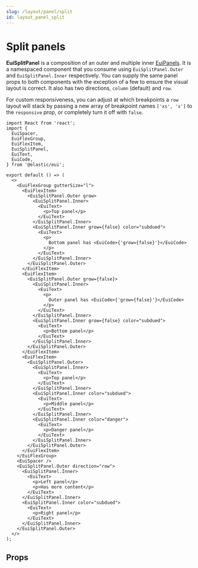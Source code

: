 ```yaml
---
slug: /layout/panel/split
id: layout_panel_split
---
```


# Split panels

**EuiSplitPanel** is a composition of an outer and multiple inner [EuiPanels](../../panel). It is a namespaced component that you consume using `EuiSplitPanel.Outer` and `EuiSplitPanel.Inner` respectively. You can supply the same panel props to both components with the exception of a few to ensure the visual layout is correct. It also has two directions, `column` (default) and `row`.

For custom responsiveness, you can adjust at which breakpoints a `row` layout will stack by passing a new array of breakpoint names `['xs', 's']` to the `responsive` prop, or completely turn it off with `false`.

```tsx interactive
import React from 'react';
import {
  EuiSpacer,
  EuiFlexGroup,
  EuiFlexItem,
  EuiSplitPanel,
  EuiText,
  EuiCode,
} from '@elastic/eui';

export default () => (
  <>
    <EuiFlexGroup gutterSize="l">
      <EuiFlexItem>
        <EuiSplitPanel.Outer grow>
          <EuiSplitPanel.Inner>
            <EuiText>
              <p>Top panel</p>
            </EuiText>
          </EuiSplitPanel.Inner>
          <EuiSplitPanel.Inner grow={false} color="subdued">
            <EuiText>
              <p>
                Bottom panel has <EuiCode>{'grow={false}'}</EuiCode>
              </p>
            </EuiText>
          </EuiSplitPanel.Inner>
        </EuiSplitPanel.Outer>
      </EuiFlexItem>
      <EuiFlexItem>
        <EuiSplitPanel.Outer grow={false}>
          <EuiSplitPanel.Inner>
            <EuiText>
              <p>
                Outer panel has <EuiCode>{'grow={false}'}</EuiCode>
              </p>
            </EuiText>
          </EuiSplitPanel.Inner>
          <EuiSplitPanel.Inner grow={false} color="subdued">
            <EuiText>
              <p>Bottom panel</p>
            </EuiText>
          </EuiSplitPanel.Inner>
        </EuiSplitPanel.Outer>
      </EuiFlexItem>
      <EuiFlexItem>
        <EuiSplitPanel.Outer>
          <EuiSplitPanel.Inner>
            <EuiText>
              <p>Top panel</p>
            </EuiText>
          </EuiSplitPanel.Inner>
          <EuiSplitPanel.Inner color="subdued">
            <EuiText>
              <p>Middle panel</p>
            </EuiText>
          </EuiSplitPanel.Inner>
          <EuiSplitPanel.Inner color="danger">
            <EuiText>
              <p>Danger panel</p>
            </EuiText>
          </EuiSplitPanel.Inner>
        </EuiSplitPanel.Outer>
      </EuiFlexItem>
    </EuiFlexGroup>
    <EuiSpacer />
    <EuiSplitPanel.Outer direction="row">
      <EuiSplitPanel.Inner>
        <EuiText>
          <p>Left panel</p>
          <p>Has more content</p>
        </EuiText>
      </EuiSplitPanel.Inner>
      <EuiSplitPanel.Inner color="subdued">
        <EuiText>
          <p>Right panel</p>
        </EuiText>
      </EuiSplitPanel.Inner>
    </EuiSplitPanel.Outer>
  </>
);
```

## Props


<Props />
